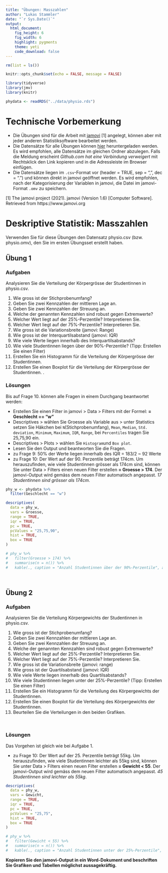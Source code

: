 ```yaml
---
title: "Übungen: Masszahlen"
author: "Lukas Stammler"
date: "`r Sys.Date()`"
output:
  html_document:
    fig_height: 6
    fig_width: 6
    highlight: pygments
    theme: yeti
    code_download: false
---
```


```r
rm(list = ls())

knitr::opts_chunk$set(echo = FALSE, message = FALSE)

library(tidyverse)
library(jmv)
library(knitr)

phydata <- readRDS("../data/physio.rds")
```

# Technische Vorbemerkung

* Die Übungen sind für die Arbeit mit [jamovi](https://www.jamovi.org/) [1] angelegt, können aber mit jeder anderen Statistiksoftware bearbeitet werden.    
* Die Datensätze für alle Übungen können  [hier](https://github.com/lukasstammler/statexercises/tree/main/data) heruntergeladen werden. Es wird empfohlen, alle Datensätze im gleichen Ordner abzulegen. Falls die Meldung erscheint *Github.com hat eine Verbindung verweigert* mit Rechtsklick den Link kopieren und in die Adressleiste im Browser einfügen.    
* Die Datensätze liegen im `.csv`-Format vor (header = TRUE, sep = ",", dec = ".") und können direkt in jamovi geöffnet werden. Es wird empfohlen, nach der Kategorisierung der Variablen in jamovi, die Datei im jamovi-Format `.omv` zu speichern.   
    
[1] The jamovi project (2021). jamovi (Version 1.6) [Computer Software]. Retrieved from https://www.jamovi.org
   



# Deskriptive Statistik: Masszahlen

Verwenden Sie für diese Übungen den Datensatz physio.csv (bzw. physio.omv), 
den Sie im ersten Übungsset erstellt haben.


## Übung 1 {.tabset}

### Aufgaben

Analysieren Sie die Verteilung der Körpergrösse der Studentinnen in physio.csv.  

1. Wie gross ist der Stichprobenumfang?    
2. Geben Sie zwei Kennzahlen der mittleren Lage an.    
3. Geben Sie zwei Kennzahlen der Streuung an.   
4. Welche der genannten Kennzahlen sind robust gegen Extremwerte?   
5. Welcher Wert liegt auf der 25%-Perzentile? Interpretieren Sie.    
6. Welcher Wert liegt auf der 75%-Perzentile? Interpretieren Sie.    
7. Wie gross ist die Variationsbreite (jamovi: Range)   
8. Wie gross ist der Interquartilsabstand (jamovi: IQR)    
9. Wie viele Werte liegen innerhalb des Interquartilsabstands?    
10. Wie viele Studentinnen liegen über der 90%-Perzentile? (Tipp: Erstellen Sie einen Filter)  
11. Erstellen Sie ein Histogramm für die Verteilung der Körpergrösse der Studentinnen.    
12. Erstellen Sie einen Boxplot für die Verteilung der Körpergrösse der Studentinnen.
.   
    

### Lösungen

Bis auf Frage 10. können alle Fragen in einem Durchgang beantwortet werden:  

- Erstellen Sie einen Filter in jamovi > Data > Filters mit der Formel:
**= Geschlecht == "w"**    
- Descriptives > wählen Sie Groesse als Variable aus > unter Statistics setzen 
Sie Häkchen bei `N`(Stichprobenumfang), `Mean`, `Median`, `Std. deviation`, `Minimum`,
`Maximum`, `IQR`, `Range`, bei `Percentiles` tragen Sie 25,75,90 ein.   
- Descriptives > Plots > wählen Sie `Histogram`und `Box plot`.   
- Lesen Sie den Output und beantworten Sie die Fragen.   
- zu Frage 9: 50% der Werte liegen innerhalb des IQR = 183/2 ~ 92 Werte  
- zu Frage 10: Der Wert auf der 90. Perzentile beträgt 174cm. Um herauszufinden, wie 
viele Studentinnen grösser als 174cm sind, können Sie unter Data > Filters einen 
neuen Filter erstellen **= Groesse > 174**. Der jamovi-Output wird gemäss dem 
neuen Filter automatisch angepasst. *17 Studentinnen sind grösser als 174cm*.   


```r
phy_w <- phydata %>% 
  filter(Geschlecht == "w")

descriptives(
  data = phy_w,
  vars = Groesse,
  range = TRUE,
  iqr = TRUE,
  pc = TRUE,
  pcValues = "25,75,90",
  hist = TRUE,
  box = TRUE
)

# phy_w %>% 
#   filter(Groesse > 174) %>% 
#   summarise(n = n()) %>% 
#   kable(., caption = "Anzahl Studentinnen über der 90%-Perzentile", align = "l")
```

<br/>   

## Übung 2 {.tabset}

### Aufgaben

Analysieren Sie die Verteilung Körpergewichts der Studentinnen in physio.csv.  

1. Wie gross ist der Stichprobenumfang?    
2. Geben Sie zwei Kennzahlen der mittleren Lage an.    
3. Geben Sie zwei Kennzahlen der Streuung an.   
4. Welche der genannten Kennzahlen sind robust gegen Extremwerte?   
5. Welcher Wert liegt auf der 25%-Perzentile? Interpretieren Sie.    
6. Welcher Wert liegt auf der 75%-Perzentile? Interpretieren Sie.    
7. Wie gross ist die Variationsbreite (jamovi: range)   
8. Wie gross ist der Quartilsabstand (jamovi: IQR)    
9. Wie viele Werte liegen innerhalb des Quartilsabstands?    
10. Wie viele Studentinnen liegen unter der 25%-Perzentile? (Tipp: Erstellen Sie einen Filter)  
11. Erstellen Sie ein Histogramm für die Verteilung des Körpergewichts der Studentinnen.    
12. Erstellen Sie einen Boxplot für die Verteilung des Körpergewichts der Studentinnen.   
13. Beurteilen Sie die Verteilungen in den beiden Grafiken.  

<br/>


### Lösungen

Das Vorgehen ist gleich wie bei Aufgabe 1.  

- zu Frage 10: Der Wert auf der 25. Perzentile beträgt 55kg. Um herauszufinden, wie 
viele Studentinnen leichter als 55kg sind, können Sie unter Data > Filters einen 
neuen Filter erstellen **= Gewicht < 55**. Der jamovi-Output wird gemäss dem 
neuen Filter automatisch angepasst. *45 Studentinnen sind leichter als 55kg*.   



```r
descriptives(
  data = phy_w,
  vars = Gewicht,
  range = TRUE,
  iqr = TRUE,
  pc = TRUE,
  pcValues = "25,75",
  hist = TRUE,
  box = TRUE
)

# phy_w %>% 
#   filter(Gewicht < 55) %>% 
#   summarise(n = n()) %>% 
#   kable(., caption = "Anzahl Studentinnen unter der 25%-Perzentile", align = "l")
```


**Kopieren Sie den jamovi-Output in ein Word-Dokument und beschriften Sie Grafiken und Tabellen möglichst aussagekräftig.**  

<br/>
